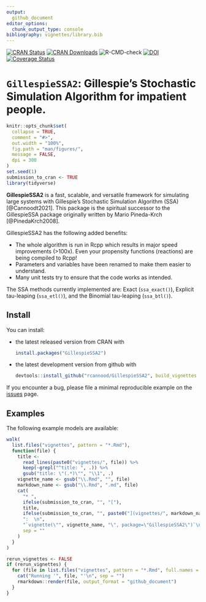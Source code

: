 ```yaml
---
output: 
  github_document
editor_options: 
  chunk_output_type: console
bibliography: vignettes/library.bib
---
```


<!-- README.md is generated from README.Rmd. Please edit that file -->

<!-- badges: start -->
[![CRAN Status](https://www.r-pkg.org/badges/version/GillespieSSA2)](https://cran.r-project.org/package=GillespieSSA2)
[![CRAN Downloads](https://cranlogs.r-pkg.org/badges/GillespieSSA2)](https://cran.r-project.org/package=GillespieSSA2)
![R-CMD-check](https://github.com/rcannood/GillespieSSA2/workflows/R-CMD-check/badge.svg)
[![DOI](https://img.shields.io/badge/doi-10.1101/2020.02.06.936971-green)](https://doi.org/10.1101/2020.02.06.936971)
[![Coverage Status](https://app.codecov.io/gh/rcannood/GillespieSSA2/branch/master/graph/badge.svg)](https://app.codecov.io/gh/rcannood/GillespieSSA2?branch=master)
<!-- badges: end -->

# `GillespieSSA2`: Gillespie's Stochastic Simulation Algorithm for impatient people.

```r
knitr::opts_chunk$set(
  collapse = TRUE,
  comment = "#>",
  out.width = "100%",
  fig.path = "man/figures/",
  message = FALSE,
  dpi = 300
)
set.seed(1)
submission_to_cran <- TRUE
library(tidyverse)
```

**GillespieSSA2** is a fast, scalable, and versatile framework for simulating large systems with 
Gillespie's Stochastic Simulation Algorithm (SSA) [@Cannoodt2021]. This package is the spiritual successor to 
the GillespieSSA package originally written by Mario Pineda-Krch [@PinedaKrch2008]. 

GillespieSSA2 has the following added benefits: 

* The whole algorithm is run in Rcpp which results in major speed improvements (>100x).
  Even your propensity functions (reactions) are being compiled to Rcpp!
* Parameters and variables have been renamed to make them easier to understand.
* Many unit tests try to ensure that the code works as intended.


The SSA methods currently implemented are: Exact (`ssa_exact()`), Explicit tau-leaping (`ssa_etl()`),
and the Binomial tau-leaping (`ssa_btl()`).

## Install
You can install:

* the latest released version from CRAN with

    ```R
    install.packages("GillespieSSA2")
    ```

* the latest development version from github with

    ```R
    devtools::install_github("rcannood/GillespieSSA2", build_vignettes = TRUE)
    ```

If you encounter a bug, please file a minimal reproducible example on the [issues](https://github.com/rcannood/GillespieSSA2/issues) page. 

## Examples

The following example models are available:

```r
walk(
  list.files("vignettes", pattern = "*.Rmd"),
  function(file) {
    title <- 
      read_lines(paste0("vignettes/", file)) %>% 
      keep(~grepl("^title: ", .)) %>% 
      gsub("title: \"(.*)\"", "\\1", .)
    vignette_name <- gsub("\\.Rmd", "", file)
    markdown_name <- gsub("\\.Rmd", ".md", file)
    cat(
      "* ",
      ifelse(submission_to_cran, "", "["),
      title, 
      ifelse(submission_to_cran, "", paste0("](vignettes/", markdown_name, ")")),
      ":  \n",
      "`vignette(\"", vignette_name, "\", package=\"GillespieSSA2\")`\n",
      sep = ""
    )
  }
)
```

```r
rerun_vignettes <- FALSE
if (rerun_vignettes) {
  for (file in list.files("vignettes", pattern = "*.Rmd", full.names = TRUE)) {
    cat("Running '", file, "'\n", sep = "")
    rmarkdown::render(file, output_format = "github_document")
  }
}
```

